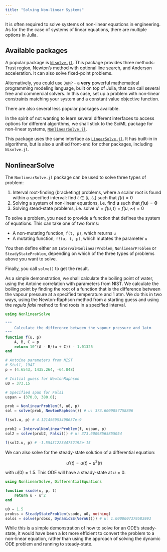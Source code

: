 ```yaml
---
title: "Solving Non-linear Systems"
---
```


It is often required to solve systems of non-linear equations in engineering. As for the the case of systems of linear equations, there are multiple options in Julia.

## Available packages

A popular package is [`NLsolve.jl`](https://github.com/JuliaNLSolvers/NLsolve.jl). This package provides three methods: Trust region, Newton's method with optional line search, and Anderson acceleration. It can also solve fixed-point problems.

Alternatively, you could use [`JuMP`](https://jump.dev/) - a **very** powerful mathematical programming modeling language, built on top of Julia, that can call several free and commercial solvers. In this case, set up a problem with non-linear constraints matching your system and a constant value objective function.

There are also several less popular packages available.

In the spirit of not wanting to learn several different interfaces to access options for different algorithms, we shall stick to the SciML package for non-linear systems, [`NonlinearSolve.jl`](https://docs.sciml.ai/NonlinearSolve/stable/).

This package uses the same interface as [`LinearSolve.jl`](https://docs.sciml.ai/LinearSolve/stable/). It has built-in in algorithms, but is also a unified front-end for other packages, including `NLsolve.jl`.

## NonlinearSolve

The `NonlinearSolve.jl` package can be used to solve three types of problem:

1.  Interval root-finding (bracketing) problems, where a scalar root is found within a specified interval: find $t ∈ [tₗ, tₕ]$ such that $f(t) = 0$\
2.  Solving a system of non-linear equations, i.e. find $\mathbf{u}$ such that $f(\mathbf{u}) = \mathbf{0}$
3.  Solving stead-state problems, i.e. solve $u' = f(u, t) = f(u, \infty) = 0$

To solve a problem, you need to provide a function that defines the system of equations. This can take one of two forms:

-   A non-mutating function, `f(t, p)`, which returns `u`
-   A mutating function, `f!(u, t, p)`, which mutates the parameter `u`

You then define either an `IntervalNonlinearProblem`, `NonlinearProblem` or `SteadyStateProblem`, depending on which of the three types of problems above you want to solve.

Finally, you call `solve()` to get the result.

As a simple demonstration, we shall calculate the boiling point of water, using the Antoine correlation with parameters from NIST. We calculate the boiling point by finding the root of a function that is the difference between the vapour pressure at a specified temperature and 1 atm. We do this in two ways, using the Newton-Raphson method from a starting guess and using the *regula falsi* method to find roots in a specified interval.

```julia
using NonlinearSolve

"""
    Calculate the difference between the vapour pressure and 1atm
"""
function f(u, p)
    A, B, C = p
    return 10^(A - B/(u + C)) - 1.01325
end

# Antoine parameters from NIST
# Stull, 1947
p = (4.6543, 1435.264, -64.848)

# Initial guess for NewtonRaphson
u0 = 373.15

# Specified span for Falsi
uspan = (370.0, 380.0);

prob = NonlinearProblem(f, u0, p)
sol = solve(prob, NewtonRaphson()) # u: 373.6009857758806

f(sol.u, p) # 4.121456953498637e-9

prob2 = IntervalNonlinearProblem(f, uspan, p)
sol2 = solve(prob2, Falsi()) # u: 373.60098565855054

f(sol2.u, p) # -1.5543122344752192e-15
```

We can also solve for the steady-state solution of a differential equation:

$$u'(t) = u(t) - u^2(t)$$

with $u(0) = 1.5$. This ODE will have a steady-state at $u = 0$.

```julia
using NonlinearSolve, DifferentialEquations

function ssode(u, p, t)
    return u - u^2
end

u0 = 1.5
probss = SteadyStateProblem(ssode, u0, nothing)
solss = solve(probss, DynamicSS(Vern6())) # u: 1.0000007379583993
```

While this is a simple demonstration of how to solve for an ODE's steady-state, it would have been a lot more efficient to convert the problem to a non-linear equation, rather than using the approach of solving the dynamic ODE problem and running to steady-state.